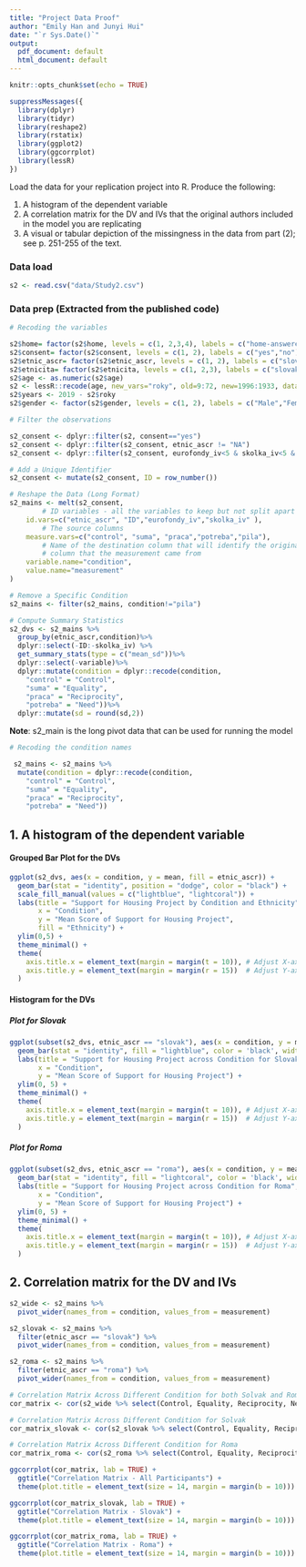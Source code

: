 ```yaml
---
title: "Project Data Proof"
author: "Emily Han and Junyi Hui"
date: "`r Sys.Date()`"
output:
  pdf_document: default
  html_document: default
---
```


```r
knitr::opts_chunk$set(echo = TRUE)
```

```r
suppressMessages({
  library(dplyr)
  library(tidyr)
  library(reshape2)
  library(rstatix)
  library(ggplot2)
  library(ggcorrplot)
  library(lessR)
})

```

Load the data for your replication project into R. Produce the following:

1.  A histogram of the dependent variable
2.  A correlation matrix for the DV and IVs that the original authors included in the model you are replicating
3.  A visual or tabular depiction of the missingness in the data from part (2); see p. 251-255 of the text.

### Data load

```r
s2 <- read.csv("data/Study2.csv")
```

### Data prep (Extracted from the published code)

```r
# Recoding the variables 

s2$home= factor(s2$home, levels = c(1, 2,3,4), labels = c("home-answered","away-notanswered","home-return", "away-return"))
s2$consent= factor(s2$consent, levels = c(1, 2), labels = c("yes","no"))
s2$etnic_ascr= factor(s2$etnic_ascr, levels = c(1, 2), labels = c("slovak","roma"))
s2$etnicita= factor(s2$etnicita, levels = c(1, 2,3), labels = c("slovak","roma","other"))
s2$age <- as.numeric(s2$age)
s2 <- lessR::recode(age, new_vars="roky", old=9:72, new=1996:1933, data = s2)
s2$years <- 2019 - s2$roky
s2$gender <- factor(s2$gender, levels = c(1, 2), labels = c("Male","Female"))
```

```r
# Filter the observations 

s2_consent <- dplyr::filter(s2, consent=="yes")
s2_consent <- dplyr::filter(s2_consent, etnic_ascr != "NA")
s2_consent <- dplyr::filter(s2_consent, eurofondy_iv<5 & skolka_iv<5 & skolka_agree<5 & skolka_vote<5 & skolka_norms < 5 & control < 5 & suma < 5 & praca < 5 & potreba<5 & pila <5 )
```

```r
# Add a Unique Identifier
s2_consent <- mutate(s2_consent, ID = row_number())

# Reshape the Data (Long Format)
s2_mains <- melt(s2_consent,
        # ID variables - all the variables to keep but not split apart on
    id.vars=c("etnic_ascr", "ID","eurofondy_iv","skolka_iv" ),
        # The source columns
    measure.vars=c("control", "suma", "praca","potreba","pila"),
        # Name of the destination column that will identify the original
        # column that the measurement came from
    variable.name="condition",
    value.name="measurement"
)

# Remove a Specific Condition
s2_mains <- filter(s2_mains, condition!="pila") 

# Compute Summary Statistics
s2_dvs <- s2_mains %>%
  group_by(etnic_ascr,condition)%>%
  dplyr::select(-ID:-skolka_iv) %>%
  get_summary_stats(type = c("mean_sd"))%>%
  dplyr::select(-variable)%>%
  dplyr::mutate(condition = dplyr::recode(condition,
    "control" = "Control",
    "suma" = "Equality",
    "praca" = "Reciprocity",
    "potreba" = "Need"))%>%
  dplyr::mutate(sd = round(sd,2))
```

**Note**: s2_main is the long pivot data that can be used for running the model

```r
# Recoding the condition names 

 s2_mains <- s2_mains %>%
  mutate(condition = dplyr::recode(condition,
    "control" = "Control",
    "suma" = "Equality",
    "praca" = "Reciprocity",
    "potreba" = "Need"))
```

## 1.  A histogram of the dependent variable

#### Grouped Bar Plot for the DVs 
```r
ggplot(s2_dvs, aes(x = condition, y = mean, fill = etnic_ascr)) +
  geom_bar(stat = "identity", position = "dodge", color = "black") +
  scale_fill_manual(values = c("lightblue", "lightcoral")) +
  labs(title = "Support for Housing Project by Condition and Ethnicity",
       x = "Condition",
       y = "Mean Score of Support for Housing Project",
       fill = "Ethnicity") +
  ylim(0,5) + 
  theme_minimal() + 
  theme(
    axis.title.x = element_text(margin = margin(t = 10)), # Adjust X-axis title spacing
    axis.title.y = element_text(margin = margin(r = 15))  # Adjust Y-axis title spacing
  )
```
#### Histogram for the DVs

##### Plot for Slovak
```r
ggplot(subset(s2_dvs, etnic_ascr == "slovak"), aes(x = condition, y = mean)) +
  geom_bar(stat = "identity", fill = "lightblue", color = 'black', width = 0.6) +
  labs(title = "Support for Housing Project across Condition for Slovak",
       x = "Condition",
       y = "Mean Score of Support for Housing Project") +
  ylim(0, 5) + 
  theme_minimal() + 
  theme(
    axis.title.x = element_text(margin = margin(t = 10)), # Adjust X-axis title spacing
    axis.title.y = element_text(margin = margin(r = 15))  # Adjust Y-axis title spacing
  )
```

##### Plot for Roma
```r
ggplot(subset(s2_dvs, etnic_ascr == "roma"), aes(x = condition, y = mean)) +
  geom_bar(stat = "identity", fill = "lightcoral", color = 'black', width = 0.6) +
  labs(title = "Support for Housing Project across Condition for Roma",
       x = "Condition",
       y = "Mean Score of Support for Housing Project") +
  ylim(0, 5) + 
  theme_minimal() + 
  theme(
    axis.title.x = element_text(margin = margin(t = 10)), # Adjust X-axis title spacing
    axis.title.y = element_text(margin = margin(r = 15))  # Adjust Y-axis title spacing
  )
```

## 2. Correlation matrix for the DV and IVs

```r
s2_wide <- s2_mains %>%
  pivot_wider(names_from = condition, values_from = measurement)

s2_slovak <- s2_mains %>%
  filter(etnic_ascr == "slovak") %>%
  pivot_wider(names_from = condition, values_from = measurement)

s2_roma <- s2_mains %>%
  filter(etnic_ascr == "roma") %>%
  pivot_wider(names_from = condition, values_from = measurement)

```


```r
# Correlation Matrix Across Different Condition for both Solvak and Roma
cor_matrix <- cor(s2_wide %>% select(Control, Equality, Reciprocity, Need), use = "pairwise.complete.obs")

# Correlation Matrix Across Different Condition for Solvak 
cor_matrix_slovak <- cor(s2_slovak %>% select(Control, Equality, Reciprocity, Need), use = "pairwise.complete.obs")

# Correlation Matrix Across Different Condition for Roma
cor_matrix_roma <- cor(s2_roma %>% select(Control, Equality, Reciprocity, Need), use = "pairwise.complete.obs")
```


```r

ggcorrplot(cor_matrix, lab = TRUE) + 
  ggtitle("Correlation Matrix - All Participants") +
  theme(plot.title = element_text(size = 14, margin = margin(b = 10)))

ggcorrplot(cor_matrix_slovak, lab = TRUE) + 
  ggtitle("Correlation Matrix - Slovak") +
  theme(plot.title = element_text(size = 14, margin = margin(b = 10)))

ggcorrplot(cor_matrix_roma, lab = TRUE) + 
  ggtitle("Correlation Matrix - Roma") +
  theme(plot.title = element_text(size = 14, margin = margin(b = 10)))


```
